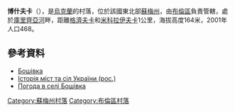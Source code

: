 {{coord|51|4|26|N|33|58|33|E|scale:100000_region:UA|display=title}}

'''博什夫卡'''（{{lang-uk|Бошівка}}），是[[烏克蘭|烏克蘭]]的村落，位於該國東北部[[蘇梅州|蘇梅州]]，由[[布倫區_(烏克蘭)|布倫區]]負責管轄，處於[[庫里齊亞河|庫里齊亞河]]畔，距離[[格濟夫卡|格濟夫卡]]和[[米科拉伊夫卡_(布倫區)|米科拉伊夫卡]]1公里，海拔高度164米，2001年人口468。

==參考資料==
*[http://w1.c1.rada.gov.ua/pls/z7502/A005?rdat1=02.02.2010&rf7571=28756 Бошівка]{{dead link|date=2017年11月 |bot=InternetArchiveBot |fix-attempted=yes }}
* [http://www.igsu.org.ua/Sumskaja.obl/Burynskij.rajon/Nikolaevka.html Історія міст та сіл України (рос.)]{{dead link|date=2017年11月 |bot=InternetArchiveBot |fix-attempted=yes }}
* [http://weather.in.ua/ua/symskaja/1933 Погода в селі Бошівка]{{Wayback|url=http://weather.in.ua/ua/symskaja/1933 |date=20111219230114 }}

{{DEFAULTSORT:Бошівка}}

[[Category:蘇梅州村落|Category:蘇梅州村落]]
[[Category:布倫區村落|Category:布倫區村落]]


{{Sumy-geo-stub}}